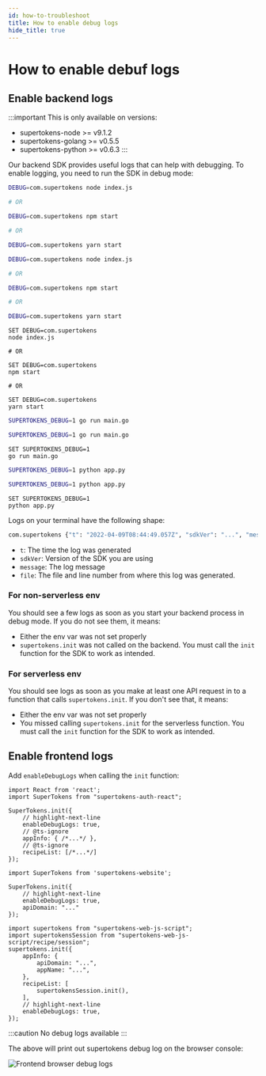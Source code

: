 ```yaml
---
id: how-to-troubleshoot
title: How to enable debug logs
hide_title: true
---
```


<!-- COPY DOCS -->
<!-- ./emailpassword/troubleshooting/how-to-troubleshoot.mdx -->


# How to enable debuf logs

## Enable backend logs

:::important
This is only available on versions:
- supertokens-node >= v9.1.2
- supertokens-golang >= v0.5.5
- supertokens-python >= v0.6.3
:::

Our backend SDK provides useful logs that can help with debugging. To enable logging, you need to run the SDK in debug mode:

<BackendSDKTabs>
<TabItem value="nodejs">

<OSTabs isSubTab={true}>
<TabItem value="linux">

```bash
DEBUG=com.supertokens node index.js

# OR

DEBUG=com.supertokens npm start

# OR

DEBUG=com.supertokens yarn start
```
</TabItem>

<TabItem value="mac">

```bash
DEBUG=com.supertokens node index.js

# OR

DEBUG=com.supertokens npm start

# OR

DEBUG=com.supertokens yarn start
```

</TabItem>

<TabItem value="windows">

```batch
SET DEBUG=com.supertokens
node index.js

# OR

SET DEBUG=com.supertokens
npm start

# OR

SET DEBUG=com.supertokens
yarn start
```
</TabItem>
</OSTabs>

</TabItem>
<TabItem value="go">

<OSTabs isSubTab={true}>
<TabItem value="linux">

```bash
SUPERTOKENS_DEBUG=1 go run main.go
```
</TabItem>

<TabItem value="mac">

```bash
SUPERTOKENS_DEBUG=1 go run main.go
```

</TabItem>

<TabItem value="windows">

```batch
SET SUPERTOKENS_DEBUG=1
go run main.go
```
</TabItem>
</OSTabs>

</TabItem>
<TabItem value="python">

<OSTabs isSubTab={true}>
<TabItem value="linux">

```bash
SUPERTOKENS_DEBUG=1 python app.py
```
</TabItem>

<TabItem value="mac">

```bash
SUPERTOKENS_DEBUG=1 python app.py
```

</TabItem>

<TabItem value="windows">

```batch
SET SUPERTOKENS_DEBUG=1
python app.py
```
</TabItem>
</OSTabs>

</TabItem>
</BackendSDKTabs>

Logs on your terminal have the following shape:
```bash
com.supertokens {"t": "2022-04-09T08:44:49.057Z", "sdkVer": "...", "message": "Started SuperTokens with debug logging (supertokens.init called)", "file": "..."}
```

- `t`: The time the log was generated
- `sdkVer`: Version of the SDK you are using
- `message`: The log message
- `file`: The file and line number from where this log was generated.

### For non-serverless env
You should see a few logs as soon as you start your backend process in debug mode. If you do not see them, it means:
- Either the env var was not set properly
- `supertokens.init` was not called on the backend. You must call the `init` function for the SDK to work as intended.

### For serverless env
You should see logs as soon as you make at least one API request in to a function that calls `supertokens.init`. If you don't see that, it means:
- Either the env var was not set properly
- You missed calling `supertokens.init` for the serverless function. You must call the `init` function for the SDK to work as intended.

## Enable frontend logs

<FrontendSDKTabs>
<TabItem value="reactjs">

Add `enableDebugLogs` when calling the `init` function:

```tsx
import React from 'react';
import SuperTokens from "supertokens-auth-react";

SuperTokens.init({
    // highlight-next-line
    enableDebugLogs: true,
    // @ts-ignore
    appInfo: { /*...*/ },
    // @ts-ignore
    recipeList: [/*...*/]
});
```

</TabItem>
<TabItem value="vanillajs">

<NpmOrScriptTabs>
<TabItem value="npm">

```tsx
import SuperTokens from 'supertokens-website';

SuperTokens.init({
    // highlight-next-line
    enableDebugLogs: true,
    apiDomain: "..."
});
```

</TabItem>
<TabItem value="script">

```tsx
import supertokens from "supertokens-web-js-script";
import supertokensSession from "supertokens-web-js-script/recipe/session";
supertokens.init({
    appInfo: {
        apiDomain: "...",
        appName: "...",
    },
    recipeList: [
        supertokensSession.init(),
    ],
    // highlight-next-line
    enableDebugLogs: true,
});
```

</TabItem>
</NpmOrScriptTabs>

</TabItem>
<TabItem value="react-native">

:::caution
No debug logs available
:::


</TabItem>
</FrontendSDKTabs>

The above will print out supertokens debug log on the browser console:

<img src="/img/front-debug-logs.png" alt="Frontend browser debug logs" />
